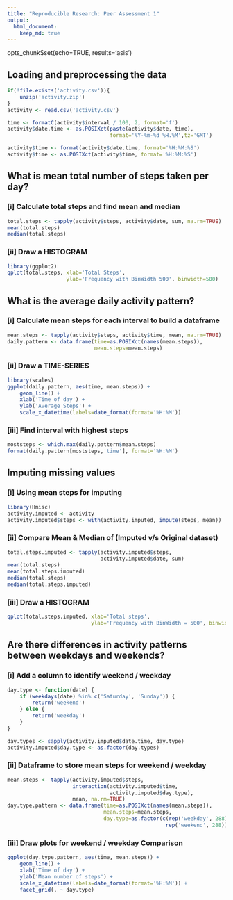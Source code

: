 ```yaml
---
title: "Reproducible Research: Peer Assessment 1"
output: 
  html_document:
    keep_md: true
---
```

opts_chunk$set(echo=TRUE, results='asis')

## Loading and preprocessing the data

```r
if(!file.exists('activity.csv')){
    unzip('activity.zip')
}
activity <- read.csv('activity.csv')

time <- formatC(activity$interval / 100, 2, format='f')
activity$date.time <- as.POSIXct(paste(activity$date, time),
                                 format='%Y-%m-%d %H.%M',tz='GMT')

activity$time <- format(activity$date.time, format='%H:%M:%S')
activity$time <- as.POSIXct(activity$time, format='%H:%M:%S')
```

## What is mean total number of steps taken per day?

### [i] Calculate total steps and find mean and median

```r
total.steps <- tapply(activity$steps, activity$date, sum, na.rm=TRUE)
mean(total.steps)
median(total.steps)
```

### [ii] Draw a HISTOGRAM

```r
library(ggplot2)
qplot(total.steps, xlab='Total Steps', 
                   ylab='Frequency with BinWidth 500', binwidth=500)
```

## What is the average daily activity pattern?

### [i] Calculate mean steps for each interval to build a dataframe

```r
mean.steps <- tapply(activity$steps, activity$time, mean, na.rm=TRUE)
daily.pattern <- data.frame(time=as.POSIXct(names(mean.steps)),
                            mean.steps=mean.steps)
```

### [ii] Draw a TIME-SERIES

```r
library(scales)
ggplot(daily.pattern, aes(time, mean.steps)) + 
    geom_line() +
    xlab('Time of day') +
    ylab('Average Steps') +
    scale_x_datetime(labels=date_format(format='%H:%M'))
```

### [iii] Find interval with highest steps

```r
moststeps <- which.max(daily.pattern$mean.steps)
format(daily.pattern[moststeps,'time'], format='%H:%M')
```

## Imputing missing values

### [i] Using mean steps for imputing

```r
library(Hmisc)
activity.imputed <- activity
activity.imputed$steps <- with(activity.imputed, impute(steps, mean))
```

### [ii] Compare Mean & Median of (Imputed v/s Original dataset)

```r
total.steps.imputed <- tapply(activity.imputed$steps, 
                              activity.imputed$date, sum)
mean(total.steps)
mean(total.steps.imputed)
median(total.steps)
median(total.steps.imputed)
```

### [iii] Draw a HISTOGRAM

```r
qplot(total.steps.imputed, xlab='Total steps', 
                           ylab='Frequency with BinWidth = 500', binwidth=500)
```

## Are there differences in activity patterns between weekdays and weekends?

### [i] Add a column to identify weekend / weekday

```r
day.type <- function(date) {
    if (weekdays(date) %in% c('Saturday', 'Sunday')) {
        return('weekend')
    } else {
        return('weekday')
    }
}

day.types <- sapply(activity.imputed$date.time, day.type)
activity.imputed$day.type <- as.factor(day.types)
```

### [ii] Dataframe to store mean steps for weekend / weekday

```r
mean.steps <- tapply(activity.imputed$steps, 
                     interaction(activity.imputed$time,
                                 activity.imputed$day.type),
                     mean, na.rm=TRUE)
day.type.pattern <- data.frame(time=as.POSIXct(names(mean.steps)),
                               mean.steps=mean.steps,
                               day.type=as.factor(c(rep('weekday', 288),
                                                   rep('weekend', 288))))
```

### [iii] Draw plots for weekend / weekday Comparison

```r
ggplot(day.type.pattern, aes(time, mean.steps)) + 
    geom_line() +
    xlab('Time of day') +
    ylab('Mean number of steps') +
    scale_x_datetime(labels=date_format(format='%H:%M')) +
    facet_grid(. ~ day.type)
```

